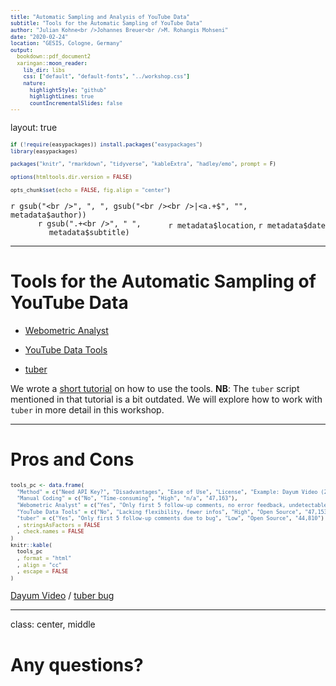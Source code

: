 ```yaml
--- 
title: "Automatic Sampling and Analysis of YouTube Data"
subtitle: "Tools for the Automatic Sampling of YouTube Data"
author: "Julian Kohne<br />Johannes Breuer<br />M. Rohangis Mohseni"
date: "2020-02-24"
location: "GESIS, Cologne, Germany"
output:
  bookdown::pdf_document2
  xaringan::moon_reader:
    lib_dir: libs
    css: ["default", "default-fonts", "../workshop.css"]
    nature:
      highlightStyle: "github"
      highlightLines: true
      countIncrementalSlides: false
---
```


layout: true

```r
if (!require(easypackages)) install.packages("easypackages")
library(easypackages)

packages("knitr", "rmarkdown", "tidyverse", "kableExtra", "hadley/emo", prompt = F)

options(htmltools.dir.version = FALSE)

opts_chunk$set(echo = FALSE, fig.align = "center")

```

<div class="my-footer">
  <div style="float: left;"><span>`r gsub("<br />", ", ", gsub("<br /><br />|<a.+$", "", metadata$author))`</span></div>
  <div style="float: right;"><span>`r metadata$location`, `r metadata$date`</span></div>
  <div style="text-align: center;"><span>`r gsub(".+<br />", " ", metadata$subtitle)`</span></div>
</div>

<style type="text/css">

pre {
  font-size: 10px
}
</style>

---

# Tools for the Automatic Sampling of YouTube Data

- [Webometric Analyst](http://lexiurl.wlv.ac.uk/)

- [YouTube Data Tools](https://tools.digitalmethods.net/netvizz/youtube/)

- [tuber](https://cran.r-project.org/web/packages/tuber/)

We wrote a [short tutorial](https://github.com/gesiscss/YouTubeComments/blob/master/How%20to%20automatically%20sample%20comments%20from%20YouTube_v3.pdf) on how to use the tools. **NB**: The `tuber` script mentioned in that tutorial is a bit outdated. We will explore how to work with `tuber` in more detail in this workshop.

---

# Pros and Cons

```r
tools_pc <- data.frame(
  "Method" = c("Need API Key?", "Disadvantages", "Ease of Use", "License", "Example: Dayum Video (22-02-2019, 2pm)"),
  "Manual Coding" = c("No", "Time-consuming", "High", "n/a", "47,163"),
  "Webometric Analyst" = c("Yes", "Only first 5 follow-up comments, no error feedback, undetectable time-outs", "Low", "Free for n/c", "44,828"),
  "YouTube Data Tools" = c("No", "Lacking flexibility, fewer infos", "High", "Open Source", "47,153"),
  "tuber" = c("Yes", "Only first 5 follow-up comments due to bug", "Low", "Open Source", "44,810")
  , stringsAsFactors = FALSE
  , check.names = FALSE
)
knitr::kable(
  tools_pc
  , format = "html"
  , align = "cc"
  , escape = FALSE
)
```

[Dayum Video](https://www.youtube.com/watch?v=DcJFdCmN98s) / [tuber bug](https://github.com/soodoku/tuber/issues/52)

---

class: center, middle

# Any questions?